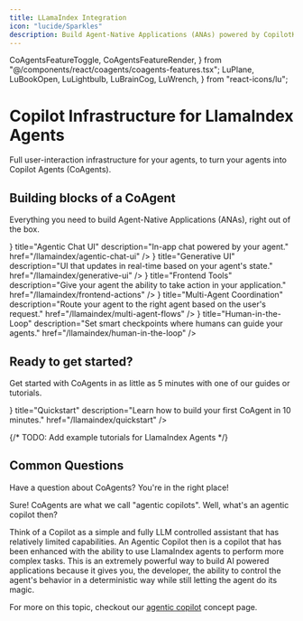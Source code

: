 ```yaml
---
title: LLamaIndex Integration
icon: "lucide/Sparkles"
description: Build Agent-Native Applications (ANAs) powered by CopilotKit and LlamaIndex Agents.
---
```


  CoAgentsFeatureToggle,
  CoAgentsFeatureRender,
} from "@/components/react/coagents/coagents-features.tsx";
  LuPlane,
  LuBookOpen,
  LuLightbulb,
  LuBrainCog,
  LuWrench,
} from "react-icons/lu";

# Copilot Infrastructure for LlamaIndex Agents

Full user-interaction infrastructure for your agents, to turn your agents into Copilot Agents (CoAgents).


## Building blocks of a CoAgent

Everything you need to build Agent-Native Applications (ANAs), right out of the box.

<Cards className="gap-6">
  <Card
    className="p-6 rounded-xl text-base border-pink-500"
    icon={<LuMessageSquare className="text-pink-500" />}
    title="Agentic Chat UI"
    description="In-app chat powered by your agent."
    href="/llamaindex/agentic-chat-ui"
  />
  <Card
    className="p-6 rounded-xl text-base border-pink-500"
    icon={<LuLayoutTemplate className="text-pink-500" />}
    title="Generative UI"
    description="UI that updates in real-time based on your agent's state."
    href="/llamaindex/generative-ui"
  />
  <Card
    className="p-6 rounded-xl text-base border-pink-500"
    icon={<LuWand className="text-pink-500" />}
    title="Frontend Tools"
    description="Give your agent the ability to take action in your application."
    href="/llamaindex/frontend-actions"
  />
  <Card
    className="p-6 rounded-xl text-base border-pink-500"
    icon={<LuWand className="text-pink-500" />}
    title="Multi-Agent Coordination"
    description="Route your agent to the right agent based on the user's request."
    href="/llamaindex/multi-agent-flows"
  />
  <Card
    className="p-6 rounded-xl text-base border-pink-500"
    icon={<LuUserCog className="text-pink-500" />}
    title="Human-in-the-Loop"
    description="Set smart checkpoints where humans can guide your agents."
    href="/llamaindex/human-in-the-loop"
  />
</Cards>

## Ready to get started?

Get started with CoAgents in as little as 5 minutes with one of our guides or tutorials.

<Cards className="gap-6">
  <Card
    className="p-6 rounded-xl text-base border-pink-500"
    icon={<LuPlay className="text-pink-500" />}
    title="Quickstart"
    description="Learn how to build your first CoAgent in 10 minutes."
    href="/llamaindex/quickstart"
  />
</Cards>

{/* TODO: Add example tutorials for LlamaIndex Agents */}

## Common Questions

Have a question about CoAgents? You're in the right place!

<Accordions>
<Accordion title="Can you explain what a CoAgent is in more detail?">
Sure! CoAgents are what we call "agentic copilots". Well, what's an agentic copilot then?

Think of a Copilot as a simple and fully LLM controlled assistant that has relatively limited capabilities. An Agentic Copilot then is a copilot
that has been enhanced with the ability to use LlamaIndex agents to perform more complex tasks. This is an extremely powerful way to build AI
powered applications because it gives you, the developer, the ability to control the agent's behavior in a deterministic way while still letting
the agent do its magic.

For more on this topic, checkout our [agentic copilot](/llamaindex/concepts/agentic-copilots) concept page.

</Accordion>
</Accordions> 
